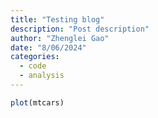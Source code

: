 ```yaml
---
title: "Testing blog"
description: "Post description"
author: "Zhenglei Gao"
date: "8/06/2024"
categories:
  - code
  - analysis
---
```


```r
plot(mtcars)
```
